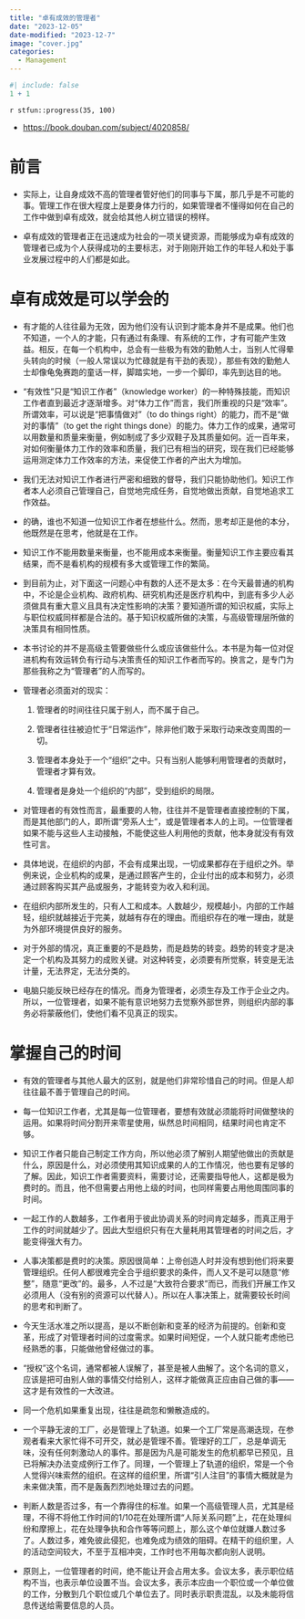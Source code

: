 ```yaml
---
title: "卓有成效的管理者"
date: "2023-12-05"
date-modified: "2023-12-7"
image: "cover.jpg"
categories: 
  - Management
---
```


```r
#| include: false
1 + 1
```

::: {.callout-note title='Progress'}
`r stfun::progress(35, 100)`

<!-- 读后感：[读《管理行为》](https://shitao5.org/posts/glxw/)。 -->
:::

::: {.callout-tip title="Learning Source"}
- <https://book.douban.com/subject/4020858/>
:::

# 前言 {-}

- 实际上，让自身成效不高的管理者管好他们的同事与下属，那几乎是不可能的事。管理工作在很大程度上是要身体力行的，如果管理者不懂得如何在自己的工作中做到卓有成效，就会给其他人树立错误的榜样。

- 卓有成效的管理者正在迅速成为社会的一项关键资源，而能够成为卓有成效的管理者已成为个人获得成功的主要标志，对于刚刚开始工作的年轻人和处于事业发展过程中的人们都是如此。

# 卓有成效是可以学会的

- 有才能的人往往最为无效，因为他们没有认识到才能本身并不是成果。他们也不知道，一个人的才能，只有通过有条理、有系统的工作，才有可能产生效益。相反，在每一个机构中，总会有一些极为有效的勤勉人士，当别人忙得晕头转向的时候（一般人常误以为忙碌就是有干劲的表现），那些有效的勤勉人士却像龟兔赛跑的童话一样，脚踏实地，一步一个脚印，率先到达目的地。

- “有效性”只是“知识工作者”（knowledge worker）的一种特殊技能，而知识工作者直到最近才逐渐增多。对“体力工作”而言，我们所重视的只是“效率”。所谓效率，可以说是“把事情做对”（to do things right）的能力，而不是“做对的事情”（to get the right things done）的能力。体力工作的成果，通常可以用数量和质量来衡量，例如制成了多少双鞋子及其质量如何。近一百年来，对如何衡量体力工作的效率和质量，我们已有相当的研究，现在我们已经能够运用测定体力工作效率的方法，来促使工作者的产出大为增加。

- 我们无法对知识工作者进行严密和细致的督导，我们只能协助他们。知识工作者本人必须自己管理自己，自觉地完成任务，自觉地做出贡献，自觉地追求工作效益。

- 的确，谁也不知道一位知识工作者在想些什么。然而，思考却正是他的本分，他既然是在思考，他就是在工作。

- 知识工作不能用数量来衡量，也不能用成本来衡量。衡量知识工作主要应看其结果，而不是看机构的规模有多大或管理工作的繁简。

- 到目前为止，对下面这一问题心中有数的人还不是太多：在今天最普通的机构中，不论是企业机构、政府机构、研究机构还是医疗机构中，到底有多少人必须做具有重大意义且具有决定性影响的决策？要知道所谓的知识权威，实际上与职位权威同样都是合法的。基于知识权威所做的决策，与高级管理层所做的决策具有相同性质。

- 本书讨论的并不是高级主管要做些什么或应该做些什么。本书是为每一位对促进机构有效运转负有行动与决策责任的知识工作者而写的。换言之，是专门为那些我称之为“管理者”的人而写的。

- 管理者必须面对的现实：
  
  1. 管理者的时间往往只属于别人，而不属于自己。
  
  1. 管理者往往被迫忙于“日常运作”，除非他们敢于采取行动来改变周围的一切。
  
  1. 管理者本身处于一个“组织”之中。只有当别人能够利用管理者的贡献时，管理者才算有效。
  
  1. 管理者是身处一个组织的“内部”，受到组织的局限。

- 对管理者的有效性而言，最重要的人物，往往并不是管理者直接控制的下属，而是其他部门的人，即所谓“旁系人士”，或是管理者本人的上司。一位管理者如果不能与这些人主动接触，不能使这些人利用他的贡献，他本身就没有有效性可言。

- 具体地说，在组织的内部，不会有成果出现，一切成果都存在于组织之外。举例来说，企业机构的成果，是通过顾客产生的，企业付出的成本和努力，必须通过顾客购买其产品或服务，才能转变为收入和利润。

- 在组织内部所发生的，只有人工和成本。人数越少，规模越小，内部的工作越轻，组织就越接近于完美，就越有存在的理由。而组织存在的唯一理由，就是为外部环境提供良好的服务。

- 对于外部的情况，真正重要的不是趋势，而是趋势的转变。趋势的转变才是决定一个机构及其努力的成败关键。对这种转变，必须要有所觉察，转变是无法计量，无法界定，无法分类的。

- 电脑只能反映已经存在的情况。而身为管理者，必须生存及工作于企业之内。所以，一位管理者，如果不能有意识地努力去觉察外部世界，则组织内部的事务必将蒙蔽他们，使他们看不见真正的现实。

# 掌握自己的时间

- 有效的管理者与其他人最大的区别，就是他们非常珍惜自己的时间。但是人却往往最不善于管理自己的时间。

- 每一位知识工作者，尤其是每一位管理者，要想有效就必须能将时间做整块的运用。如果将时间分割开来零星使用，纵然总时间相同，结果时间也肯定不够。

- 知识工作者只能自己制定工作方向，所以他必须了解别人期望他做出的贡献是什么，原因是什么，对必须使用其知识成果的人的工作情况，他也要有足够的了解。因此，知识工作者需要资料，需要讨论，还需要指导他人，这都是极为费时的。而且，他不但需要占用他上级的时间，也同样需要占用他周围同事的时间。

- 一起工作的人数越多，工作者用于彼此协调关系的时间肯定越多，而真正用于工作的时间就越少了。因此大型组织只有在大量耗用其管理者的时间之后，才能变得强大有力。

- 人事决策都是费时的决策。原因很简单：上帝创造人时并没有想到他们将来要管理组织。任何人都很难完全合乎组织要求的条件，而人又不是可以随意“修整”，随意“更改”的。最多，人不过是“大致符合要求”而已，而我们开展工作又必须用人（没有别的资源可以代替人）。所以在人事决策上，就需要较长时间的思考和判断了。

- 今天生活水准之所以提高，是以不断创新和变革的经济为前提的。创新和变革，形成了对管理者时间的过度需求。如果时间短促，一个人就只能考虑他已经熟悉的事，只能做他曾经做过的事。

- “授权”这个名词，通常都被人误解了，甚至是被人曲解了。这个名词的意义，应该是把可由别人做的事情交付给别人，这样才能做真正应由自己做的事——这才是有效性的一大改进。

- 同一个危机如果重复出现，往往是疏忽和懒散造成的。

- 一个平静无波的工厂，必是管理上了轨道。如果一个工厂常是高潮迭现，在参观者看来大家忙得不可开交，就必是管理不善。管理好的工厂，总是单调无味，没有任何刺激动人的事件。那是因为凡是可能发生的危机都早已预见，且已将解决办法变成例行工作了。同理，一个管理上了轨道的组织，常是一个令人觉得兴味索然的组织。在这样的组织里，所谓“引人注目”的事情大概就是为未来做决策，而不是轰轰烈烈地处理过去的问题。

- 判断人数是否过多，有一个靠得住的标准。如果一个高级管理人员，尤其是经理，不得不将他工作时间的1/10花在处理所谓“人际关系问题”上，花在处理纠纷和摩擦上，花在处理争执和合作等等问题上，那么这个单位就嫌人数过多了。人数过多，难免彼此侵犯，也难免成为绩效的阻碍。在精干的组织里，人的活动空间较大，不至于互相冲突，工作时也不用每次都向别人说明。

- 原则上，一位管理者的时间，绝不能让开会占用太多。会议太多，表示职位结构不当，也表示单位设置不当。会议太多，表示本应由一个职位或一个单位做的工作，分散到几个职位或几个单位去了。同时表示职责混乱，以及未能将信息传送给需要信息的人员。


